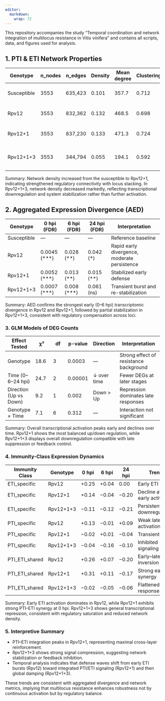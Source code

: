 ```yaml
---
editor: 
  markdown: 
    wrap: 72
---
```


This repository accompanies the study “Temporal coordination and network
integration of multilocus resistance in Vitis vinifera” and contains all
scripts, data, and figures used for analysis.

## 1. PTI & ETI Network Properties

| Genotype | n_nodes | n_edges | Density | Mean degree | Clustering | Interpretation |
|---------|---------|---------|---------|---------|---------|-------------------|
| Susceptible | 3553 | 635,423 | 0.101 | 357.7 | 0.712 | Sparse, weakly connected |
| Rpv12 | 3553 | 832,362 | 0.132 | 468.5 | 0.698 | Moderate ETI-centered connectivity |
| Rpv12+1 | 3553 | 837,230 | 0.133 | 471.3 | 0.724 | Reinforced PTI–ETI cross-talk |
| Rpv12+1+3 | 3553 | 344,794 | 0.055 | 194.1 | 0.592 | Global downscaling, reduced density |

Summary: Network density increased from the susceptible to Rpv12+1,
indicating strengthened regulatory connectivity with locus stacking. In
Rpv12+1+3, network density decreased markedly, reflecting
transcriptional downregulation and system stabilization rather than
further activation.

## 2. Aggregated Expression Divergence (AED)

| Genotype | 0 hpi (FDR) | 6 hpi (FDR) | 24 hpi (FDR) | Interpretation |
|------------|------------|------------|------------|---------------------------|
| Susceptible | — | — | — | Reference baseline |
| Rpv12 | 0.0045 (\*\*\*) | 0.028 (\*\*) | 0.042 (\*) | Rapid early divergence, moderate persistence |
| Rpv12+1 | 0.0052 (\*\*\*) | 0.013 (\*\*) | 0.015 (\*\*) | Stabilized early defense |
| Rpv12+1+3 | 0.0007 (\*\*\*) | 0.008 (\*\*\*) | 0.061 (ns) | Transient burst and re-stabilization |

Summary: AED confirms the strongest early (0–6 hpi) transcriptomic
divergence in Rpv12 and Rpv12+1, followed by partial stabilization in
Rpv12+1+3, consistent with regulatory compensation across loci.

### 3. GLM Models of DEG Counts

| Effect Tested | χ² | df | p-value | Direction | Interpretation |
|-----------|----------|----------|----------|----------|-----------------------|
| Genotype | 18.6 | 3 | 0.0003 | — | Strong effect of resistance background |
| Time (0–6–24 hpi) | 24.7 | 2 | 0.00001 | ↓ over time | Fewer DEGs at later stages |
| Direction (Up vs Down) | 9.2 | 1 | 0.002 | Down \> Up | Repression dominates late responses |
| Genotype × Time | 7.1 | 6 | 0.312 | — | Interaction not significant |

Summary: Overall transcriptional activation peaks early and declines
over time. Rpv12+1 shows the most balanced up/down regulation, while
Rpv12+1+3 displays overall downregulation compatible with late
suppression or feedback control.

### 4. Immunity-Class Expression Dynamics

| Immunity Class | Genotype  | 0 hpi | 6 hpi | 24 hpi | Trend                          |
|----------|----------|----------|----------|----------|----------------------|
| ETI_specific   | Rpv12     | +0.25 | +0.04 | 0.00   | Early ETI burst                |
| ETI_specific   | Rpv12+1   | +0.14 | −0.04 | −0.20  | Decline after early activation |
| ETI_specific   | Rpv12+1+3 | −0.11 | −0.12 | −0.21  | Persistent downregulation      |
| PTI_specific   | Rpv12     | +0.13 | −0.01 | +0.09  | Weak late activation           |
| PTI_specific   | Rpv12+1   | −0.02 | +0.01 | −0.04  | Transient                      |
| PTI_specific   | Rpv12+1+3 | −0.04 | −0.16 | −0.10  | Inhibited signaling            |
| PTI_ETI_shared | Rpv12     | +0.26 | +0.07 | −0.20  | Early–late inversion           |
| PTI_ETI_shared | Rpv12+1   | +0.31 | +0.11 | −0.17  | Strong early synergy           |
| PTI_ETI_shared | Rpv12+1+3 | −0.02 | −0.05 | −0.06  | Flattened response             |

Summary: Early ETI activation dominates in Rpv12, while Rpv12+1 exhibits
strong PTI–ETI synergy at 0 hpi. Rpv12+1+3 shows general transcriptional
repression, consistent with regulatory saturation and reduced network
density.

### 5. Interpretive Summary

-   PTI–ETI integration peaks in Rpv12+1, representing maximal
    cross-layer reinforcement.
-   Rpv12+1+3 shows strong signal compression, suggesting network
    stabilization or feedback inhibition.
-   Temporal analysis indicates that defense waves shift from early ETI
    bursts (Rpv12) toward integrated PTI/ETI signaling (Rpv12+1) and
    then global damping (Rpv12+1+3).

These trends are consistent with aggregated divergence and network
metrics, implying that multilocus resistance enhances robustness not by
continuous activation but by regulatory balance.
